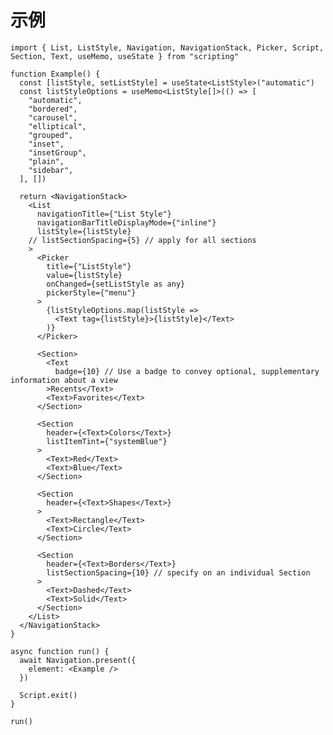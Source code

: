 # 示例

```tsx
import { List, ListStyle, Navigation, NavigationStack, Picker, Script, Section, Text, useMemo, useState } from "scripting"

function Example() {
  const [listStyle, setListStyle] = useState<ListStyle>("automatic")
  const listStyleOptions = useMemo<ListStyle[]>(() => [
    "automatic",
    "bordered",
    "carousel",
    "elliptical",
    "grouped",
    "inset",
    "insetGroup",
    "plain",
    "sidebar",
  ], [])

  return <NavigationStack>
    <List
      navigationTitle={"List Style"}
      navigationBarTitleDisplayMode={"inline"}
      listStyle={listStyle}
    // listSectionSpacing={5} // apply for all sections
    >
      <Picker
        title={"ListStyle"}
        value={listStyle}
        onChanged={setListStyle as any}
        pickerStyle={"menu"}
      >
        {listStyleOptions.map(listStyle =>
          <Text tag={listStyle}>{listStyle}</Text>
        )}
      </Picker>

      <Section>
        <Text
          badge={10} // Use a badge to convey optional, supplementary information about a view
        >Recents</Text>
        <Text>Favorites</Text>
      </Section>

      <Section
        header={<Text>Colors</Text>}
        listItemTint={"systemBlue"}
      >
        <Text>Red</Text>
        <Text>Blue</Text>
      </Section>

      <Section
        header={<Text>Shapes</Text>}
      >
        <Text>Rectangle</Text>
        <Text>Circle</Text>
      </Section>

      <Section
        header={<Text>Borders</Text>}
        listSectionSpacing={10} // specify on an individual Section
      >
        <Text>Dashed</Text>
        <Text>Solid</Text>
      </Section>
    </List>
  </NavigationStack>
}

async function run() {
  await Navigation.present({
    element: <Example />
  })

  Script.exit()
}

run()

```
